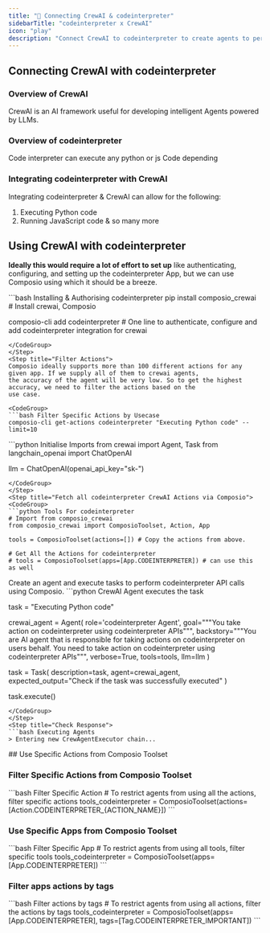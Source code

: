 ```yaml
---
title: "🚀 Connecting CrewAI & codeinterpreter"
sidebarTitle: "codeinterpreter x CrewAI"
icon: "play"
description: "Connect CrewAI to codeinterpreter to create agents to perform tasks using natural language"
---
```


## Connecting CrewAI with codeinterpreter

### Overview of CrewAI

CrewAI is an AI framework useful for developing intelligent Agents powered by LLMs.

### Overview of codeinterpreter

Code interpreter can execute any python or js Code depending

### Integrating codeinterpreter with CrewAI

Integrating codeinterpreter & CrewAI can allow for the following:

1. Executing Python code
2. Running JavaScript code
& so many more

## Using CrewAI with codeinterpreter

<Steps>
<Step title="Setting Up the Environment">

**Ideally this would require a lot of effort to set up** like authenticating, configuring, and setting up the codeinterpreter App, but we can use Composio using which it should be a breeze.

<CodeGroup>
```bash Installing & Authorising codeinterpreter
pip install composio_crewai # Install crewai, Composio 

composio-cli add codeinterpreter # One line to authenticate, configure and add codeinterpreter integration for crewai
```
</CodeGroup>
</Step>
<Step title="Filter Actions">
Composio ideally supports more than 100 different actions for any given app. If we supply all of them to crewai agents, 
the accuracy of the agent will be very low. So to get the highest accuracy, we need to filter the actions based on the 
use case.

<CodeGroup>
```bash Filter Specific Actions by Usecase
composio-cli get-actions codeinterpreter "Executing Python code" --limit=10
```
</CodeGroup>

</Step>
<Step title="Import Base Packages">

<CodeGroup>
```python Initialise Imports
from crewai import Agent, Task
from langchain_openai import ChatOpenAI

llm = ChatOpenAI(openai_api_key="sk-<OPENAI KEY>")
```
</CodeGroup>
</Step>
<Step title="Fetch all codeinterpreter CrewAI Actions via Composio">
<CodeGroup>
```python Tools For codeinterpreter
# Import from composio_crewai
from composio_crewai import ComposioToolset, Action, App

tools = ComposioToolset(actions=[]) # Copy the actions from above. 

# Get All the Actions for codeinterpreter
# tools = ComposioToolset(apps=[App.CODEINTERPRETER]) # can use this as well
```
</CodeGroup>
</Step>
<Step title="Execute the Agent">
Create an agent and execute tasks to perform codeinterpreter API calls using Composio. 
<CodeGroup>
```python CrewAI Agent executes the task

task = "Executing Python code"

crewai_agent = Agent(
    role='codeinterpreter Agent',
    goal="""You take action on codeinterpreter using codeinterpreter APIs""",
    backstory="""You are AI agent that is responsible for taking actions on codeinterpreter on users behalf. You need to take action on codeinterpreter using codeinterpreter APIs""",
    verbose=True,
    tools=tools,
    llm=llm
)

task = Task(
    description=task,
    agent=crewai_agent,
    expected_output="Check if the task was successfully executed"
)

task.execute()
```
</CodeGroup>
</Step>
<Step title="Check Response">
```bash Executing Agents
> Entering new CrewAgentExecutor chain...
```
</Step>
</Steps>
## Use Specific Actions from Composio Toolset

### Filter Specific Actions from Composio Toolset

<CodeGroup>
```bash Filter Specific Action
# To restrict agents from using all the actions, filter specific actions
tools_codeinterpreter = ComposioToolset(actions=[Action.CODEINTERPRETER_{ACTION_NAME}])
```
</CodeGroup>

### Use Specific Apps from Composio Toolset
<CodeGroup>
```bash Filter Specific App
# To restrict agents from using all tools, filter specific tools
tools_codeinterpreter = ComposioToolset(apps=[App.CODEINTERPRETER])
```
</CodeGroup>

### Filter apps actions by tags 
<CodeGroup>
```bash Filter actions by tags
# To restrict agents from using all actions, filter the actions by tags
tools_codeinterpreter = ComposioToolset(apps=[App.CODEINTERPRETER], tags=[Tag.CODEINTERPRETER_IMPORTANT])
```
</CodeGroup>